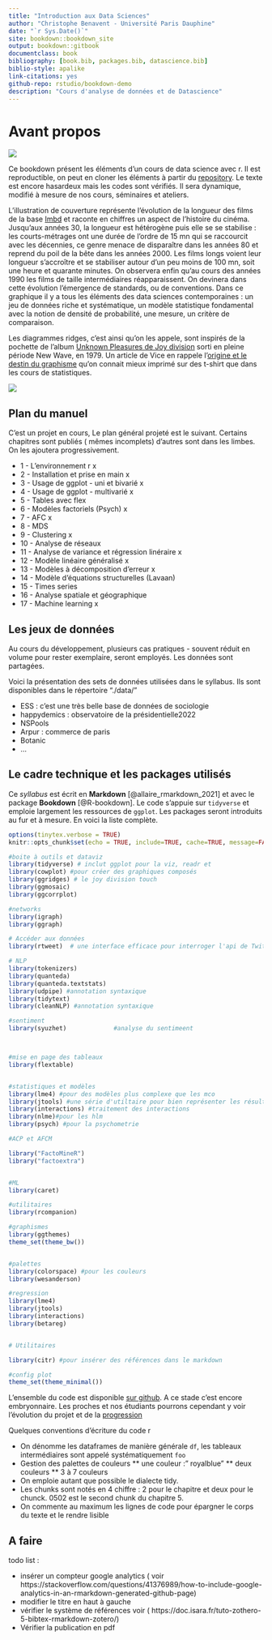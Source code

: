 ```yaml
--- 
title: "Introduction aux Data Sciences"
author: "Christophe Benavent - Université Paris Dauphine"
date: "`r Sys.Date()`"
site: bookdown::bookdown_site
output: bookdown::gitbook
documentclass: book
bibliography: [book.bib, packages.bib, datascience.bib]
biblio-style: apalike
link-citations: yes
github-repo: rstudio/bookdown-demo
description: "Cours d'analyse de données et de Datascience"
---
```



# Avant propos

![](./Images/ggridge.png)

Ce bookdown présent les éléments d'un cours de data science avec r. Il est reproductible, on peut en cloner les éléments à partir du [repository](https://github.com/BenaventC/DataScienceBook). Le texte est encore hasardeux mais les codes sont vérifiés. Il sera dynamique, modifié à mesure de nos cours, séminaires et ateliers. 

L'illustration de couverture représente l'évolution de la longueur des films de la base [Imbd](https://www.imdb.com/) et raconte en chiffres un aspect de l'histoire du cinéma. Jusqu'aux années 30, la longueur est hétérogène puis elle se se stabilise : les courts-métrages ont une durée de l'ordre de 15 mn qui se raccourcit avec les décennies, ce genre menace de disparaître dans les années 80 et reprend du poil de la bête dans les années 2000. Les films longs voient leur longueur s'accroître et se stabiliser autour d'un peu moins de 100 mn, soit une heure et quarante minutes. On observera enfin qu'au cours des années 1990 les films de taille intermédiaires réapparaissent. On devinera dans cette évolution l'émergence de standards, ou de conventions. Dans ce graphique il y a tous les éléments des data sciences contemporaines : un jeu de données riche et systématique, un modèle statistique fondamental avec la notion de densité de probabilité, une mesure, un critère de comparaison. 

Les diagrammes ridges, c'est ainsi qu'on les appele, sont inspirés de la pochette de l'album [Unknown Pleasures de  Joy division](https://www.youtube.com/watch?v=7PtvIr2oiaE) sorti en pleine période New Wave, en 1979. Un article de Vice en rappele l'[origine et le destin du graphisme](https://i-d.vice.com/fr/article/pabjam/pourquoi-cette-pochette-dalbum-de-joy-division-a-inspire-le-monde-entier) qu'on connait mieux imprimé sur des t-shirt que dans les cours de statistiques.


![](./Images/joydivisiondetail.jpg)

## Plan du manuel

C'est un projet en cours, Le plan général projeté est le suivant. Certains chapitres sont publiés ( mêmes incomplets) d'autres sont dans les limbes. On les ajoutera  progressivement. 

 * 1 - L'environnement r x
 * 2 - Installation et prise en main x
 * 3 - Usage de ggplot - uni et bivarié x
 * 4 - Usage de ggplot - multivarié x
 * 5 - Tables avec flex
 * 6 - Modèles factoriels (Psych) x
 * 7 - AFC x
 * 8 - MDS  
 * 9 - Clustering x
 * 10 - Analyse de réseaux 
 * 11 - Analyse de variance et régression linéraire x
 * 12 - Modèle linéaire généralisé x
 * 13 - Modèles à décomposition d'erreur x
 * 14 - Modèle d'équations structurelles (Lavaan)
 * 15 - Times series
 * 16 - Analyse spatiale et géographique
 * 17 - Machine learning x
 

## Les jeux de données 

Au cours du développement, plusieurs cas pratiques - souvent réduit en volume pour rester exemplaire, seront employés. Les données sont partagées.

Voici la présentation des sets de données utilisées dans le syllabus. Ils sont disponibles dans le répertoire "./data/"

 * ESS : c'est une très belle base de données de sociologie
 * happydemics : observatoire de la présidentielle2022
 * NSPools
 * Arpur : commerce de paris
 * Botanic
 * ...
 
 
 
## Le cadre technique et les packages utilisés

Ce  _syllabus_ est écrit en **Markdown** [@allaire_rmarkdown_2021] et  avec le package **Bookdown** [@R-bookdown]. Le code s'appuie sur `tidyverse` et emploie largement les ressources de `ggplot`. Les packages seront introduits au fur et à mesure. En voici la liste complète.


```r
options(tinytex.verbose = TRUE)
knitr::opts_chunk$set(echo = TRUE, include=TRUE, cache=TRUE, message=FALSE, warning=FALSE)

#boite à outils et dataviz
library(tidyverse) # inclut ggplot pour la viz, readr et 
library(cowplot) #pour créer des graphiques composés
library(ggridges) # le joy division touch
library(ggmosaic)
library(ggcorrplot)

#networks
library(igraph)
library(ggraph)

# Accéder aux données
library(rtweet)  # une interface efficace pour interroger l'api de Twitter

# NLP
library(tokenizers)
library(quanteda)
library(quanteda.textstats)
library(udpipe) #annotation syntaxique
library(tidytext)
library(cleanNLP) #annotation syntaxique

#sentiment
library(syuzhet)             #analyse du sentimeent



#mise en page des tableaux
library(flextable)


#statistiques et modèles
library(lme4) #pour des modèles plus complexe que les mco
library(jtools) #une série d'utiltaire pour bien représenter les résultats
library(interactions) #traitement des interactions
library(nlme)#pour les hlm
library(psych) #pour la psychometrie

#ACP et AFCM

library("FactoMineR")
library("factoextra")


#ML
library(caret)

#utilitaires
library(rcompanion)

#graphismes
library(ggthemes)
theme_set(theme_bw())


#palettes
library(colorspace) #pour les couleurs
library(wesanderson)

#regression
library(lme4)
library(jtools)
library(interactions)
library(betareg)


# Utilitaires

library(citr) #pour insérer des références dans le markdown

#config plot
theme_set(theme_minimal())
```


L'ensemble du code est disponible [sur github](https://github.com/BenaventC/Datasciences). A ce stade c'est encore embryonnaire. Les proches et nos étudiants pourrons cependant y voir l'évolution du projet et de la [progression](https://benaventc.github.io/Datascience/)

Quelques conventions d'écriture du code r

 * On dénomme les dataframes  de manière générale `df`, les tableaux intermédiaires sont appelé systématiquement `foo`
 * Gestion des palettes de couleurs
  ** une couleur :" royalblue"
  ** deux couleurs
  ** 3 à 7 couleurs
 * On emploie autant que possible le dialecte tidy.
 * Les chunks sont notés en 4 chiffre : 2 pour le chapitre et deux pour le chunck. 0502 est le second chunk du chapitre 5.
 * On commente au maximum les lignes de code pour épargner le corps du texte et le rendre lisible


## A faire

todo list :

* insérer un compteur google analytics ( voir https://stackoverflow.com/questions/41376989/how-to-include-google-analytics-in-an-rmarkdown-generated-github-page)
* modifier le titre en haut à gauche
* vérifier le système de références voir ( https://doc.isara.fr/tuto-zothero-5-bibtex-rmarkdown-zotero/)
* Vérifier la publication en pdf
 
